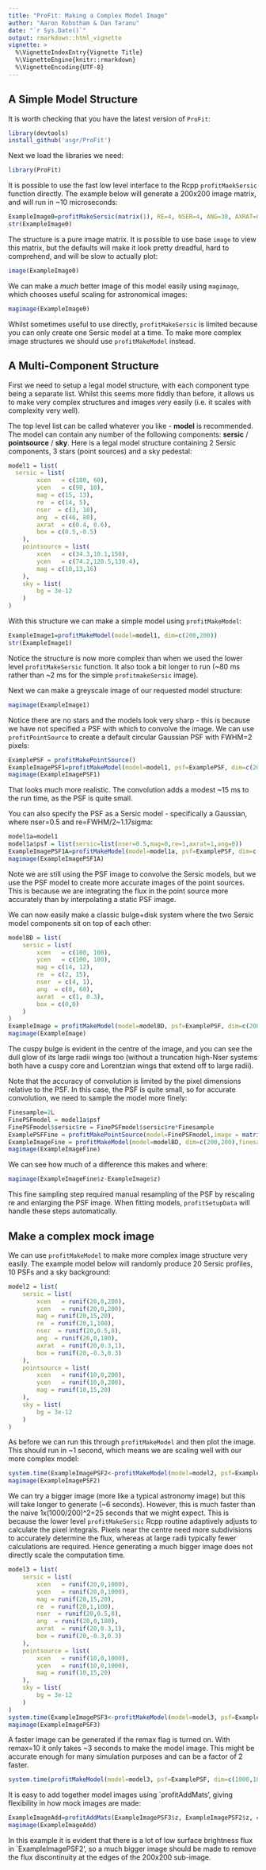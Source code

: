 ```yaml
---
title: "ProFit: Making a Complex Model Image"
author: "Aaron Robotham & Dan Taranu"
date: "`r Sys.Date()`"
output: rmarkdown::html_vignette
vignette: >
  %\VignetteIndexEntry{Vignette Title}
  %\VignetteEngine{knitr::rmarkdown}
  %\VignetteEncoding{UTF-8}
---
```


## A Simple Model Structure

It is worth checking that you have the latest version of `ProFit`:

```r
library(devtools)
install_github('asgr/ProFit')
```

Next we load the libraries we need:

```r
library(ProFit)
```

It is possible to use the fast low level interface to the Rcpp `profitMaekSersic` function directly. The example below will generate a 200x200 image matrix, and will run in ~10 microseconds:

```r
ExampleImage0=profitMakeSersic(matrix(1), RE=4, NSER=4, ANG=30, AXRAT=0.5)
str(ExampleImage0)
```

The structure is a pure image matrix. It is possible to use base `image` to view this matrix, but the defaults will make it look pretty dreadful, hard to comprehend, and will be slow to actually plot:

```r
image(ExampleImage0)
```

We can make a *much* better image of this model easily using `magimage`, which chooses useful scaling for astronomical images:

```r
magimage(ExampleImage0)
```

Whilst sometimes useful to use directly, `profitMakeSersic` is limited because you can only create one Sersic model at a time. To make more complex image structures we should use `profitMakeModel` instead.

## A Multi-Component Structure

First we need to setup a legal model structure, with each component type being a separate list. Whilst this seems more fiddly than before, it allows us to make very complex structures and images very easily (i.e. it scales with complexity very well).

The top level list can be called whatever you like - **model** is recommended. The model can contain any number of the following components: **sersic** / **pointsource** / **sky**. Here is a legal model structure containing 2 Sersic components, 3 stars (point sources) and a sky pedestal:

```r
model1 = list(
  sersic = list(
		xcen   = c(180, 60),
		ycen   = c(90, 10),
		mag = c(15, 13),
		re  = c(14, 5),
		nser  = c(3, 10),
		ang  = c(46, 80),
		axrat  = c(0.4, 0.6),
		box = c(0.5,-0.5)
	),
	pointsource = list(
		xcen   = c(34.3,10.1,150),
		ycen   = c(74.2,120.5,130.4),
		mag = c(10,13,16)
	),
	sky = list(
		bg = 3e-12
	)
)
```

With this structure we can make a simple model using `profitMakeModel`:

```r
ExampleImage1=profitMakeModel(model=model1, dim=c(200,200))
str(ExampleImage1)
```

Notice the structure is now more complex than when we used the lower level `profitMakeSersic` function. It also took a bit longer to run (~80 ms rather than ~2 ms for the simple `profitmakeSersic` image).

Next we can make a greyscale image of our requested model structure:

```r
magimage(ExampleImage1)
```

Notice there are no stars and the models look very sharp - this is because we have not specified a PSF with which to convolve the image. We can use `profitPointSource` to create a default circular Gaussian PSF with FWHM=2 pixels:

```r
ExamplePSF = profitMakePointSource()
ExampleImagePSF1=profitMakeModel(model=model1, psf=ExamplePSF, dim=c(200,200))
magimage(ExampleImagePSF1)
```

That looks much more realistic. The convolution adds a modest ~15 ms to the run time, as the PSF is quite small.

You can also specify the PSF as a Sersic model - specifically a Gaussian, where nser=0.5 and re=FWHM/2~1.17sigma:

```r
model1a=model1
model1a$psf = list(sersic=list(nser=0.5,mag=0,re=1,axrat=1,ang=0))
ExampleImagePSF1A=profitMakeModel(model=model1a, psf=ExamplePSF, dim=c(200,200))
magimage(ExampleImagePSF1A)
```

Note we are still using the PSF image to convolve the Sersic models, but we use the PSF model to create more accurate images of the point sources. This is because we are integrating the flux in the point source more accurately than by interpolating a static PSF image.

We can now easily make a classic bulge+disk system where the two Sersic model components sit on top of each other:

```r
modelBD = list(
	sersic = list(
		xcen   = c(100, 100),
		ycen   = c(100, 100),
		mag = c(14, 12),
		re  = c(2, 15),
		nser  = c(4, 1),
		ang  = c(0, 60),
		axrat  = c(1, 0.3),
		box = c(0,0)
	)
)
ExampleImage = profitMakeModel(model=modelBD, psf=ExamplePSF, dim=c(200,200))
magimage(ExampleImage)
```

The cuspy bulge is evident in the centre of the image, and you can see the dull glow of its large radii wings too (without a truncation high-Nser systems both have a cuspy core and Lorentzian wings that extend off to large radii).

Note that the accuracy of convolution is limited by the pixel dimensions relative to the PSF. In this case, the PSF is quite small, so for accurate convolution, we need to sample the model more finely:

```r
Finesample=2L
FinePSFmodel = model1a$psf
FinePSFmodel$sersic$re = FinePSFmodel$sersic$re*Finesample
ExamplePSFFine = profitMakePointSource(model=FinePSFmodel,image = matrix(0,27,27))
ExampleImageFine = profitMakeModel(model=modelBD, dim=c(200,200),finesample = Finesample)
magimage(ExampleImageFine)
```

We can see how much of a difference this makes and where:

```r
magimage(ExampleImageFine$z-ExampleImage$z)
```

This fine sampling step required manual resampling of the PSF by rescaling re and enlarging the PSF image. When fitting models, `profitSetupData` will handle these steps automatically.

## Make a complex mock image

We can use `profitMakeModel` to make more complex image structure very easily. The example model below will randomly produce 20 Sersic profiles, 10 PSFs and a sky background:

```r
model2 = list(
	sersic = list(
		xcen   = runif(20,0,200),
		ycen   = runif(20,0,200),
		mag = runif(20,15,20),
		re  = runif(20,1,100),
		nser  = runif(20,0.5,8),
		ang  = runif(20,0,180),
		axrat  = runif(20,0.3,1),
		box = runif(20,-0.3,0.3)
	),
	pointsource = list(
		xcen   = runif(10,0,200),
		ycen   = runif(10,0,200),
		mag = runif(10,15,20)
	),
	sky = list(
		bg = 3e-12
	)
)
```

As before we can run this through `profitMakeModel` and then plot the image. This should run in ~1 second, which means we are scaling well with our more complex model:

```r
system.time(ExampleImagePSF2<-profitMakeModel(model=model2, psf=ExamplePSF, dim=c(200,200)))
magimage(ExampleImagePSF2)
```

We can try a bigger image (more like a typical astronomy image) but this will take longer to generate (~6 seconds). However, this is much faster than the naive 1x(1000/200)^2=25 seconds that we might expect. This is because the lower level `profitMakeSersic` Rcpp routine adaptively adjusts to calculate the pixel integrals. Pixels near the centre need more subdivisions to accurately determine the flux, whereas at large radii typically fewer calculations are required. Hence generating a much bigger image does not directly scale the computation time.

```r
model3 = list(
	sersic = list(
		xcen   = runif(20,0,1000),
		ycen   = runif(20,0,1000),
		mag = runif(20,15,20),
		re  = runif(20,1,100),
		nser  = runif(20,0.5,8),
		ang  = runif(20,0,180),
		axrat  = runif(20,0.3,1),
		box = runif(20,-0.3,0.3)
	),
	pointsource = list(
		xcen   = runif(10,0,1000),
		ycen   = runif(10,0,1000),
		mag = runif(10,15,20)
	),
	sky = list(
		bg = 3e-12
	)
)
system.time(ExampleImagePSF3<-profitMakeModel(model=model3, psf=ExamplePSF, dim=c(1000,1000)))
magimage(ExampleImagePSF3)
```

A faster image can be generated if the remax flag is turned on. With remax=10 it only takes ~3 seconds to make the model image. This might be accurate enough for many simulation purposes and can be a factor of 2 faster.

```r
system.time(profitMakeModel(model=model3, psf=ExamplePSF, dim=c(1000,1000), remax=10))
```

It is easy to add together model images using `profitAddMats', giving flexibility in how mock images are made:

```r
ExampleImageAdd=profitAddMats(ExampleImagePSF3$z, ExampleImagePSF2$z, c(300,400))
magimage(ExampleImageAdd)
```

In this example it is evident that there is a lot of low surface brightness flux in `ExampleImagePSF2', so a much bigger image should be made to remove the flux discontinuity at the edges of the 200x200 sub-image.